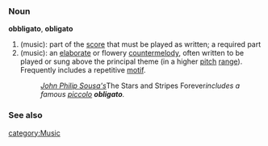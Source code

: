 ===Noun===
'''obbligato''', '''obligato'''
#(music): part of the [[score]] that must be played as written; a required part
#(music): an [[elaborate]] or flowery [[countermelody]], often written to be played or sung above the principal theme (in a higher [[pitch]] [[range]]).  Frequently includes a repetitive [[motif]].
#:''[[w:John_Philip_Sousa|John Philip Sousa's]] ''The Stars and Stripes Forever'' includes a famous [[piccolo]] '''obligato'''.''

===See also===
{{Wikipedia}}

[[category:Music]]